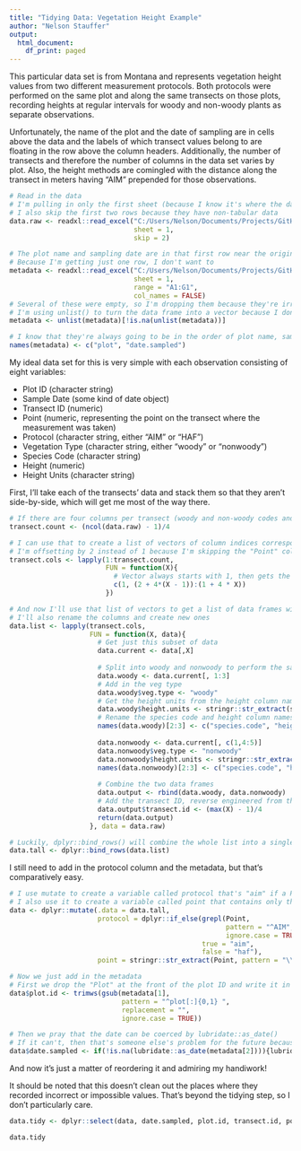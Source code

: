 ```yaml
---
title: "Tidying Data: Vegetation Height Example"
author: "Nelson Stauffer"
output:
  html_document:
    df_print: paged
---
```


This particular data set is from Montana and represents vegetation height values from two different measurement protocols. Both protocols were performed on the same plot and along the same transects on those plots, recording heights at regular intervals for woody and non-woody plants as separate observations.

Unfortunately, the name of the plot and the date of sampling are in cells above the data and the labels of which transect values belong to are floating in the row above the column headers. Additionally, the number of transects and therefore the number of columns in the data set varies by plot. Also, the height methods are comingled with the distance along the transect in meters having "AIM" prepended for those observations.

```r
# Read in the data
# I'm pulling in only the first sheet (because I know it's where the data lives)
# I also skip the first two rows because they have non-tabular data
data.raw <- readxl::read_excel("C:/Users/Nelson/Documents/Projects/GitHub/REM504-DataScience/Practice_Datasets/student_data/vegetation_height_data.xlsx",
                               sheet = 1,
                               skip = 2)

# The plot name and sampling date are in that first row near the origin, so I'll grab them
# Because I'm getting just one row, I don't want to 
metadata <- readxl::read_excel("C:/Users/Nelson/Documents/Projects/GitHub/REM504-DataScience/Practice_Datasets/student_data/vegetation_height_data.xlsx",
                               sheet = 1,
                               range = "A1:G1",
                               col_names = FALSE)
# Several of these were empty, so I'm dropping them because they're irrelevant.
# I'm using unlist() to turn the data frame into a vector because I don't want a data frame here
metadata <- unlist(metadata)[!is.na(unlist(metadata))]

# I know that they're always going to be in the order of plot name, sample date, so I'll name them
names(metadata) <- c("plot", "date.sampled")
```

My ideal data set for this is very simple with each observation consisting of eight variables:

* Plot ID (character string)
* Sample Date (some kind of date object)
* Transect ID (numeric)
* Point (numeric, representing the point on the transect where the measurement was taken)
* Protocol (character string, either "AIM" or "HAF")
* Vegetation Type (character string, either "woody" or "nonwoody")
* Species Code (character string)
* Height (numeric)
* Height Units (character string)

First, I'll take each of the transects' data and stack them so that they aren't side-by-side, which will get me most of the way there.
```r
# If there are four columns per transect (woody and non-woody codes and heights), the number of transects is equal to the number of columns, minus the "Point" column, divided by 4
transect.count <- (ncol(data.raw) - 1)/4

# I can use that to create a list of vectors of column indices corresponding to each transect
# I'm offsetting by 2 instead of 1 because I'm skipping the "Point" column
transect.cols <- lapply(1:transect.count,
                        FUN = function(X){
                          # Vector always starts with 1, then gets the range for the other four
                          c(1, (2 + 4*(X - 1)):(1 + 4 * X))
                        })

# And now I'll use that list of vectors to get a list of data frames with only those columns
# I'll also rename the columns and create new ones
data.list <- lapply(transect.cols,
                    FUN = function(X, data){
                      # Get just this subset of data
                      data.current <- data[,X]
                      
                      # Split into woody and nonwoody to perform the same operations on each
                      data.woody <- data.current[, 1:3]
                      # Add in the veg type
                      data.woody$veg.type <- "woody"
                      # Get the height units from the height column name
                      data.woody$height.units <- stringr::str_extract(stringr::str_extract(names(data.woody)[3], pattern = "\\([A-z]{1,4}\\)"), pattern = "[A-z]{1,4}")
                      # Rename the species code and height column names to be reasonable
                      names(data.woody)[2:3] <- c("species.code", "height")
                      
                      data.nonwoody <- data.current[, c(1,4:5)]
                      data.nonwoody$veg.type <- "nonwoody"
                      data.nonwoody$height.units <- stringr::str_extract(stringr::str_extract(names(data.nonwoody)[3], pattern = "\\([A-z]{1,4}\\)"), pattern = "[A-z]{1,4}")
                      names(data.nonwoody)[2:3] <- c("species.code", "height")
                      
                      # Combine the two data frames
                      data.output <- rbind(data.woody, data.nonwoody)
                      # Add the transect ID, reverse engineered from the max column index
                      data.output$transect.id <- (max(X) - 1)/4
                      return(data.output)
                    }, data = data.raw)

# Luckily, dplyr::bind_rows() will combine the whole list into a single data frame
data.tall <- dplyr::bind_rows(data.list)
```

I still need to add  in the protocol column and the metadata, but that's comparatively easy.
```r
# I use mutate to create a variable called protocol that's "aim" if a Point value started with "AIM" and "haf" if it didn't
# I also use it to create a variable called point that contains only the numeric values from Point
data <- dplyr::mutate(.data = data.tall,
                      protocol = dplyr::if_else(grepl(Point,
                                                      pattern = "^AIM",
                                                      ignore.case = TRUE),
                                                true = "aim",
                                                false = "haf"),
                      point = stringr::str_extract(Point, pattern = "\\d{1,4}"))

# Now we just add in the metadata
# First we drop the "Plot" at the front of the plot ID and write it in
data$plot.id <- trimws(gsub(metadata[1],
                            pattern = "^plot[:]{0,1} ",
                            replacement = "",
                            ignore.case = TRUE))

# Then we pray that the date can be coerced by lubridate::as_date()
# If it can't, then that's someone else's problem for the future because I don't want to deal with it right now
data$date.sampled <- if(!is.na(lubridate::as_date(metadata[2]))){lubridate::as_date(metadata[2])}else{metadata[2]}

```

And now it's just a matter of reordering it and admiring my handiwork!

It should be noted that this doesn't clean out the places where they recorded incorrect or impossible values. That's beyond the tidying step, so I don't particularly care.
```r
data.tidy <- dplyr::select(data, date.sampled, plot.id, transect.id, point, protocol, height.units, veg.type, species.code, height)

data.tidy
```

